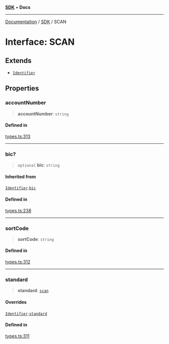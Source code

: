 [**SDK**](../index.mdx) • **Docs**

***

[Documentation](../../index.mdx) / [SDK](../README.mdx) / SCAN

# Interface: SCAN

## Extends

- [`Identifier`](Identifier.mdx)

## Properties

### accountNumber

> **accountNumber**: `string`

#### Defined in

[types.ts:313](https://github.com/monerium/js-monorepo/blob/1f07b3662d18c631941e215c70068d205e95c304/packages/sdk/src/types.ts#L313)

***

### bic?

> `optional` **bic**: `string`

#### Inherited from

[`Identifier`](Identifier.mdx).[`bic`](Identifier.mdx#bic)

#### Defined in

[types.ts:238](https://github.com/monerium/js-monorepo/blob/1f07b3662d18c631941e215c70068d205e95c304/packages/sdk/src/types.ts#L238)

***

### sortCode

> **sortCode**: `string`

#### Defined in

[types.ts:312](https://github.com/monerium/js-monorepo/blob/1f07b3662d18c631941e215c70068d205e95c304/packages/sdk/src/types.ts#L312)

***

### standard

> **standard**: [`scan`](../enumerations/PaymentStandard.mdx#scan)

#### Overrides

[`Identifier`](Identifier.mdx).[`standard`](Identifier.mdx#standard)

#### Defined in

[types.ts:311](https://github.com/monerium/js-monorepo/blob/1f07b3662d18c631941e215c70068d205e95c304/packages/sdk/src/types.ts#L311)
